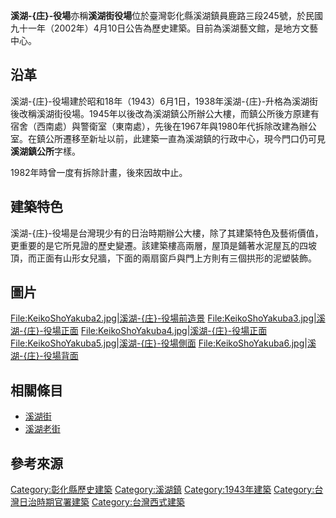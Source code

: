 {{tw monument
|name=溪湖-{庄}-役場
|formername=
|image=KeikoShoYakuba1.jpg
|imagename=
|othername=
|formalname=
|level=歷史建築
|class= -{庄}-役場
|time= {{flagicon|Empire of Japan}} 日本昭和18年（1943年）
|material= 
|location={{TWN}}[[彰化縣|彰化縣]][[溪湖鎮|溪湖鎮]]太平里<br/>員鹿路三段245號
|open=
|cost=
|website=
}}
'''溪湖-{庄}-役場'''亦稱'''溪湖街役場'''位於臺灣彰化縣溪湖鎮員鹿路三段245號，於民國九十一年（2002年）4月10日公告為歷史建築{{r|溪}}。目前為溪湖藝文館，是地方文藝中心。

== 沿革 ==
溪湖-{庄}-役場建於昭和18年（1943）6月1日{{r|溪}}，1938年溪湖-{庄}-升格為溪湖街後改稱溪湖街役場。1945年以後改為溪湖鎮公所辦公大樓，而鎮公所後方原建有宿舍（西南處）與警衛室（東南處），先後在1967年與1980年代拆除改建為辦公室{{r|彰}}。在鎮公所遷移至新址以前，此建築一直為溪湖鎮的行政中心，現今門口仍可見'''溪湖鎮公所'''字樣。

1982年時曾一度有拆除計畫，後來因故中止{{r|彰}}。

== 建築特色 ==
溪湖-{庄}-役場是台灣現少有的日治時期辦公大樓，除了其建築特色及藝術價值，更重要的是它所見證的歷史變遷。該建築樓高兩層，屋頂是鋪著水泥屋瓦的四坡頂，而正面有山形女兒牆，下面的兩扇窗戶與門上方則有三個拱形的泥塑裝飾{{r|彰}}。

==圖片==
<gallery>
File:KeikoShoYakuba2.jpg|溪湖-{庄}-役場前造景
File:KeikoShoYakuba3.jpg|溪湖-{庄}-役場正面
File:KeikoShoYakuba4.jpg|溪湖-{庄}-役場正面
File:KeikoShoYakuba5.jpg|溪湖-{庄}-役場側面
File:KeikoShoYakuba6.jpg|溪湖-{庄}-役場背面
</gallery>

== 相關條目 ==
*[[溪湖街|溪湖街]]
*[[溪湖老街|溪湖老街]]

== 參考來源 ==
{{Commons cat|Sihu Township Old Office}}
{{reflist|refs=
<ref name="溪">{{cite web |url=http://www.hach.gov.tw/hach/frontsite/cultureassets/caseBasicInfoAction.do?method=doViewCaseBasicInfo&caseId=NA09602000603&version=1&assetsClassifyId=1.2&menuId=310&siteId=101 |language=zh-tw |title=溪湖-{庄}-役場 |publisher=行政院文化建設委員會文化資產總管理處籌備處 |accessdate=2011-12-13 }}{{dead link|date=2018年3月 |bot=InternetArchiveBot |fix-attempted=yes }}</ref>
<ref name="彰">{{cite book|author=陳仕賢 |title=《彰化縣古蹟與歷史建築導覽手冊》 |publisher=彰化縣文化局 |location=彰化縣彰化市 |isbn=978-986-00-7483-3 |pages=214頁 |date=2006年11月}}</ref>
}}
{{Taiwanese building-stub}}
{{彰化縣文化資產}}

[[Category:彰化縣歷史建築|Category:彰化縣歷史建築]]
[[Category:溪湖鎮|Category:溪湖鎮]]
[[Category:1943年建築|Category:1943年建築]]
[[Category:台灣日治時期官署建築|Category:台灣日治時期官署建築]]
[[Category:台灣西式建築|Category:台灣西式建築]]